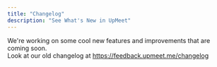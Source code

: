 ```yaml
---
title: "Changelog"
description: "See What's New in UpMeet"
---
```


We're working on some cool new features and improvements that are coming soon. <br/>
Look at our old changelog at https://feedback.upmeet.me/changelog 
